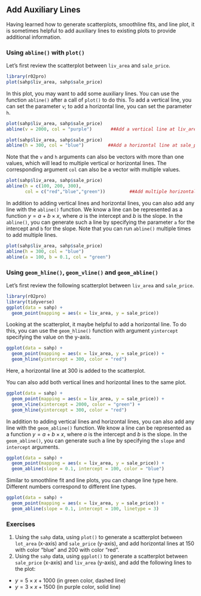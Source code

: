 ## Add Auxiliary Lines {#add-auxiliary}

Having learned how to generate scatterplots, smoothline fits, and line plot, it is sometimes helpful to add auxiliary lines to existing plots to provide additional information. 

### Using `abline()` with `plot()`

Let's first review the scatterplot between `liv_area` and `sale_price`. 

```r
library(r02pro)
plot(sahp$liv_area, sahp$sale_price)
```

In this plot, you may want to add some auxiliary lines. You can use the function `abline()` after a call of `plot()` to do this. To add a vertical line, you can set the parameter `v`; to add a horizontal line, you can set the parameter `h`.

```r
plot(sahp$liv_area, sahp$sale_price)
abline(v = 2000, col = "purple")       ##Add a vertical line at liv_area = 2000
```


```r
plot(sahp$liv_area, sahp$sale_price)
abline(h = 300, col = "blue")         ##Add a horizontal line at sale_price = 2000
```

Note that the `v` and `h` arguments can also be vectors with more than one values, which will lead to multiple vertical or horizontal lines.  The corresponding argument `col` can also be a vector with multiple values. 
```r
plot(sahp$liv_area, sahp$sale_price)
abline(h = c(100, 200, 300), 
       col = c("red","blue","green"))         ##Add multiple horizontal lines
```


In addition to adding vertical lines and horizontal lines, you can also add any line with the `abline()` function. We know a line can be represented as a function $y = a + b\times x$, where $a$ is the intercept and $b$ is the slope. In the `abline()`, you can generate such a line by specifying the parameter `a` for the intercept and `b` for the slope. Note that you can run  `abline()` multiple times to add multiple lines.

```r
plot(sahp$liv_area, sahp$sale_price)
abline(h = 300, col = "blue")   
abline(a = 100, b = 0.1, col = "green") 
```

### Using `geom_hline()`, `geom_vline()` and `geom_abline()`

Let's first review the following scatterplot between `liv_area` and `sale_price`. 

```r
library(r02pro)
library(tidyverse)
ggplot(data = sahp) + 
  geom_point(mapping = aes(x = liv_area, y = sale_price))
```

Looking at the scatterplot, it maybe helpful to add a horizontal line. To do this, you can use the `geom_hline()` function with argument `yintercept` specifying the value on the y-axis. 

```r
ggplot(data = sahp) + 
  geom_point(mapping = aes(x = liv_area, y = sale_price)) + 
  geom_hline(yintercept = 300, color = "red")
```

Here, a horizontal line at 300 is added to the scatterplot. 

You can also add both vertical lines and horizontal lines to the same plot. 

```r
ggplot(data = sahp) + 
  geom_point(mapping = aes(x = liv_area, y = sale_price)) + 
  geom_vline(xintercept = 2000, color = "green") + 
  geom_hline(yintercept = 300, color = "red")
```

In addition to adding vertical lines and horizontal lines, you can also add any line with the `geom_abline()` function. We know a line can be represented as a function $y = a + b\times x$, where $a$ is the intercept and $b$ is the slope. In the `geom_abline()`, you can generate such a line by specifying the `slope` and `intercept` arguments. 

```r
ggplot(data = sahp) + 
  geom_point(mapping = aes(x = liv_area, y = sale_price)) + 
  geom_abline(slope = 0.1, intercept = 100, color = "blue")
```

Similar to smoothline fit and line plots, you can change line type here. Different numbers correspond to different line types.

```r
ggplot(data = sahp) + 
  geom_point(mapping = aes(x = liv_area, y = sale_price)) + 
  geom_abline(slope = 0.1, intercept = 100, linetype = 3) 
```

### Exercises


1. Using the `sahp` data, using `plot()` to generate a scatterplot between `lot_area` (x-axis) and `sale_price` (y-axis), and add horizontal lines at 150 with color "blue" and 200 with color "red".
2. Using the `sahp` data, using `ggplot()` to generate a scatterplot between `sale_price` (x-axis) and `liv_area` (y-axis), and add the following lines to the plot: 
- $y = 5\times x + 1000$ (in green color, dashed line)
- $y = 3\times x + 1500$ (in purple color, solid line)





